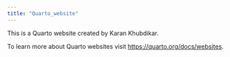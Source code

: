 ```yaml
---
title: "Quarto_website"
---
```


This is a Quarto website created by Karan Khubdikar.

To learn more about Quarto websites visit <https://quarto.org/docs/websites>.
